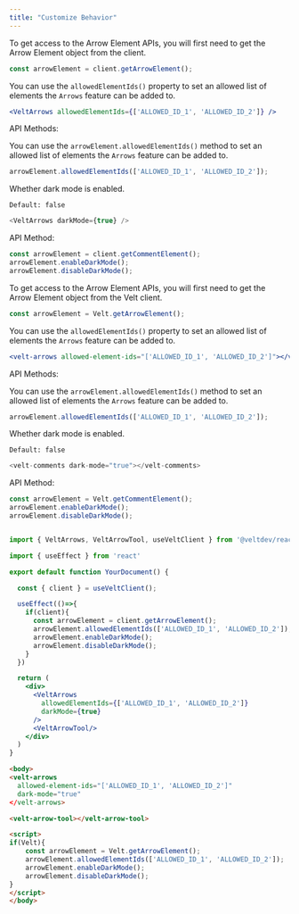 ```yaml
---
title: "Customize Behavior"
---
```





<Tabs>


<Tab title="React / Next.js">


<Steps>



<Step title="Getting the Arrow Element">

To get access to the Arrow Element APIs, you will first need to get the Arrow Element object from the client.

```jsx
const arrowElement = client.getArrowElement();
```

</Step>


<Step title="Set which elements Arrows can be added to">

You can use the `allowedElementIds()` property to set an allowed list of elements the `Arrows` feature can be added to.


```jsx
<VeltArrows allowedElementIds={['ALLOWED_ID_1', 'ALLOWED_ID_2']} />
```

API Methods:

You can use the `arrowElement.allowedElementIds()` method to set an allowed list of elements the `Arrows` feature can be added to.

```jsx
arrowElement.allowedElementIds(['ALLOWED_ID_1', 'ALLOWED_ID_2']);
```

</Step>

<Step title="Dark Mode">
Whether dark mode is enabled.

`Default: false`

```js
<VeltArrows darkMode={true} />
````

API Method:

```jsx
const arrowElement = client.getCommentElement();
arrowElement.enableDarkMode();
arrowElement.disableDarkMode();
```

</Step>


</Steps>


</Tab>

<Tab title="HTML">

<Steps>
<Step title="Getting the Arrow Element">

To get access to the Arrow Element APIs, you will first need to get the Arrow Element object from the Velt client.

```jsx
const arrowElement = Velt.getArrowElement();
```

</Step>


<Step title="Set which elements Arrows can be added to">

You can use the `allowedElementIds()` property to set an allowed list of elements the `Arrows` feature can be added to.


```jsx
<velt-arrows allowed-element-ids="['ALLOWED_ID_1', 'ALLOWED_ID_2']"></velt-arrows>
```


API Methods:

You can use the `arrowElement.allowedElementIds()` method to set an allowed list of elements the `Arrows` feature can be added to.

```jsx
arrowElement.allowedElementIds(['ALLOWED_ID_1', 'ALLOWED_ID_2']);
```

</Step>

<Step title="Dark Mode">
Whether dark mode is enabled.

`Default: false`

```js
<velt-comments dark-mode="true"></velt-comments>
````

API Method:

```jsx
const arrowElement = Velt.getCommentElement();
arrowElement.enableDarkMode();
arrowElement.disableDarkMode();
```

</Step>

</Steps>

</Tab>



</Tabs>

<RequestExample>

```jsx React / Next.js

import { VeltArrows, VeltArrowTool, useVeltClient } from '@veltdev/react';

import { useEffect } from 'react'

export default function YourDocument() {

  const { client } = useVeltClient();

  useEffect(()=>{
    if(client){
      const arrowElement = client.getArrowElement();
      arrowElement.allowedElementIds(['ALLOWED_ID_1', 'ALLOWED_ID_2']);
      arrowElement.enableDarkMode();
      arrowElement.disableDarkMode();
    }
  })

  return (
    <div>
      <VeltArrows 
        allowedElementIds={['ALLOWED_ID_1', 'ALLOWED_ID_2']}
        darkMode={true}
      />
      <VeltArrowTool/>
    </div>
  )
}
```


```html HTML
<body>
<velt-arrows 
  allowed-element-ids="['ALLOWED_ID_1', 'ALLOWED_ID_2']"
  dark-mode="true"
</velt-arrows>

<velt-arrow-tool></velt-arrow-tool>

<script>
if(Velt){
    const arrowElement = Velt.getArrowElement();
    arrowElement.allowedElementIds(['ALLOWED_ID_1', 'ALLOWED_ID_2']);
    arrowElement.enableDarkMode();
    arrowElement.disableDarkMode();
}
</script>
</body>

```

</RequestExample>